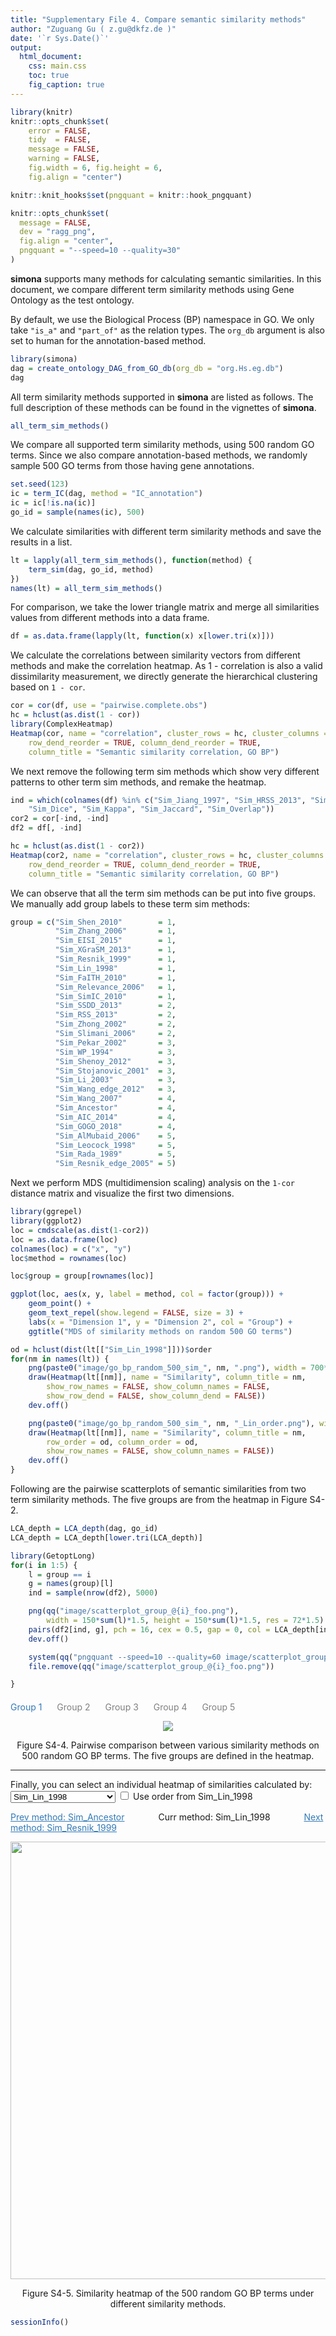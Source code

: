 ```yaml
---
title: "Supplementary File 4. Compare semantic similarity methods"
author: "Zuguang Gu ( z.gu@dkfz.de )"
date: '`r Sys.Date()`'
output: 
  html_document:
    css: main.css
    toc: true
    fig_caption: true
---
```


```r
library(knitr)
knitr::opts_chunk$set(
    error = FALSE,
    tidy  = FALSE,
    message = FALSE,
    warning = FALSE,
    fig.width = 6, fig.height = 6,
    fig.align = "center")

knitr::knit_hooks$set(pngquant = knitr::hook_pngquant)

knitr::opts_chunk$set(
  message = FALSE,
  dev = "ragg_png",
  fig.align = "center",
  pngquant = "--speed=10 --quality=30"
)
```

**simona** supports many methods for calculating semantic similarities. In
this document, we compare different term similarity methods using Gene Ontology as the test
ontology.

By default, we use the Biological Process (BP) namespace in GO. We only take
`"is_a"` and `"part_of"` as the relation types. The `org_db` argument is also
set to human for the annotation-based method.


```r
library(simona)
dag = create_ontology_DAG_from_GO_db(org_db = "org.Hs.eg.db")
dag
```


All term similarity methods supported in **simona** are listed as follows. The full
description of these methods can be found in the vignettes of **simona**.

```r
all_term_sim_methods()
```

We compare all supported term similarity methods, using 500 random GO terms.
Since we also compare annotation-based methods, we randomly sample 500 GO terms
from those having gene annotations.

```r
set.seed(123)
ic = term_IC(dag, method = "IC_annotation")
ic = ic[!is.na(ic)]
go_id = sample(names(ic), 500)
```

We calculate similarities with different term similarity methods and save the results in a list.

```r
lt = lapply(all_term_sim_methods(), function(method) {
    term_sim(dag, go_id, method)
})
names(lt) = all_term_sim_methods()
```

For comparison, we take the lower triangle matrix and merge all similarities values from
different methods into a data frame.

```r
df = as.data.frame(lapply(lt, function(x) x[lower.tri(x)]))
```

We calculate the correlations between similarity vectors from different methods and
make the correlation heatmap. As 1 - correlation is also a valid dissimilarity
measurement, we directly generate the hierarchical clustering based on `1 -
cor`.


```r
cor = cor(df, use = "pairwise.complete.obs")
hc = hclust(as.dist(1 - cor))
library(ComplexHeatmap)
Heatmap(cor, name = "correlation", cluster_rows = hc, cluster_columns = hc,
    row_dend_reorder = TRUE, column_dend_reorder = TRUE,
    column_title = "Semantic similarity correlation, GO BP")
```


We next remove the following term sim methods which show very different patterns
to other term sim methods, and remake the heatmap.

```r
ind = which(colnames(df) %in% c("Sim_Jiang_1997", "Sim_HRSS_2013", "Sim_universal",
    "Sim_Dice", "Sim_Kappa", "Sim_Jaccard", "Sim_Overlap"))
cor2 = cor[-ind, -ind]
df2 = df[, -ind]

hc = hclust(as.dist(1 - cor2))
Heatmap(cor2, name = "correlation", cluster_rows = hc, cluster_columns = hc,
    row_dend_reorder = TRUE, column_dend_reorder = TRUE,
    column_title = "Semantic similarity correlation, GO BP")
```

We can observe that all the term sim methods can be put into five groups. We manually add
group labels to these term sim methods:

```r
group = c("Sim_Shen_2010"        = 1,
          "Sim_Zhang_2006"       = 1,
          "Sim_EISI_2015"        = 1,
          "Sim_XGraSM_2013"      = 1,
          "Sim_Resnik_1999"      = 1,
          "Sim_Lin_1998"         = 1,
          "Sim_FaITH_2010"       = 1,
          "Sim_Relevance_2006"   = 1,
          "Sim_SimIC_2010"       = 1,
          "Sim_SSDD_2013"        = 2,
          "Sim_RSS_2013"         = 2,
          "Sim_Zhong_2002"       = 2,
          "Sim_Slimani_2006"     = 2,
          "Sim_Pekar_2002"       = 3,
          "Sim_WP_1994"          = 3,
          "Sim_Shenoy_2012"      = 3,
          "Sim_Stojanovic_2001"  = 3,
          "Sim_Li_2003"          = 3,
          "Sim_Wang_edge_2012"   = 3,
          "Sim_Wang_2007"        = 4,
          "Sim_Ancestor"         = 4,
          "Sim_AIC_2014"         = 4,
          "Sim_GOGO_2018"        = 4,
          "Sim_AlMubaid_2006"    = 5,
          "Sim_Leocock_1998"     = 5,
          "Sim_Rada_1989"        = 5,
          "Sim_Resnik_edge_2005" = 5)
```

Next we perform MDS (multidimension scaling) analysis on the `1-cor` distance matrix and
visualize the first two dimensions. 


```r
library(ggrepel)
library(ggplot2)
loc = cmdscale(as.dist(1-cor2))
loc = as.data.frame(loc)
colnames(loc) = c("x", "y")
loc$method = rownames(loc)

loc$group = group[rownames(loc)]

ggplot(loc, aes(x, y, label = method, col = factor(group))) + 
    geom_point() + 
    geom_text_repel(show.legend = FALSE, size = 3) +
    labs(x = "Dimension 1", y = "Dimension 2", col = "Group") +
    ggtitle("MDS of similarity methods on random 500 GO terms")
```



```r
od = hclust(dist(lt[["Sim_Lin_1998"]]))$order
for(nm in names(lt)) {
    png(paste0("image/go_bp_random_500_sim_", nm, ".png"), width = 700*1.5, height = 700*1.5, res = 72*1.5)
    draw(Heatmap(lt[[nm]], name = "Similarity", column_title = nm,
        show_row_names = FALSE, show_column_names = FALSE,
        show_row_dend = FALSE, show_column_dend = FALSE))
    dev.off()

    png(paste0("image/go_bp_random_500_sim_", nm, "_Lin_order.png"), width = 700*1.5, height = 700*1.5, res = 72*1.5)
    draw(Heatmap(lt[[nm]], name = "Similarity", column_title = nm,
        row_order = od, column_order = od,
        show_row_names = FALSE, show_column_names = FALSE))
    dev.off()
}
```


Following are the pairwise scatterplots of semantic similarities from two term similarity methods. The five groups
are from the heatmap in Figure S4-2.

```r
LCA_depth = LCA_depth(dag, go_id)
LCA_depth = LCA_depth[lower.tri(LCA_depth)]

library(GetoptLong)
for(i in 1:5) {
    l = group == i
    g = names(group)[l]
    ind = sample(nrow(df2), 5000)

    png(qq("image/scatterplot_group_@{i}_foo.png"), 
        width = 150*sum(l)*1.5, height = 150*sum(l)*1.5, res = 72*1.5)
    pairs(df2[ind, g], pch = 16, cex = 0.5, gap = 0, col = LCA_depth[ind]+1)
    dev.off()

    system(qq("pngquant --speed=10 --quality=60 image/scatterplot_group_@{i}_foo.png -o image/scatterplot_group_@{i}.png --force"))
    file.remove(qq("image/scatterplot_group_@{i}_foo.png"))

}
```


<style>
#scatterplot ul li {
    padding-right:20px;
    cursor: pointer;
    display: inline-block;
    color: #337ab7;
}
#scatterplot ul {
    padding-inline-start: 0px;
    margin-top: 20px;
}
</style>

<div id="scatterplot">
<ul>
<li><a id="scatterplot_group1" style="color:#337ab7" onclick="switch_scatterplot(1);">Group 1</a></li>
<li><a id="scatterplot_group2" style="color:grey" onclick="switch_scatterplot(2);">Group 2</a></li>
<li><a id="scatterplot_group3" style="color:grey" onclick="switch_scatterplot(3);">Group 3</a></li>
<li><a id="scatterplot_group4" style="color:grey" onclick="switch_scatterplot(4);">Group 4</a></li>
<li><a id="scatterplot_group5" style="color:grey" onclick="switch_scatterplot(5);">Group 5</a></li>
</ul>
<div class="figure" style="text-align:center">
<img id="scatterplot_image" src="image/scatterplot_group_1.png" />
<p class="caption">Figure S4-4. Pairwise comparison between various similarity methods on 500 random GO BP terms. The five groups are defined in the heatmap.</p>
</div>
</div>

<script>
scatterplot_size = [9, 4, 6, 4, 4];
$("#scatterplot_image").width(scatterplot_size[0]*150);
function switch_scatterplot(i) {
    $("#scatterplot_image").attr("src", "image/scatterplot_group_" + i + ".png");
    $("#scatterplot_image").width(scatterplot_size[i-1]*150);
    $("#scatterplot_group1").css("color", "grey");
    $("#scatterplot_group2").css("color", "grey");
    $("#scatterplot_group3").css("color", "grey");
    $("#scatterplot_group4").css("color", "grey");
    $("#scatterplot_group5").css("color", "grey");
    $("#scatterplot_group" + i).css("color", "#337ab7");
}
</script>

<hr>

<style>
#prev, #next {
    text-decoration: underline;
    color: #337ab7;
}
#prev:hover, #next:hover {
    cursor: pointer;
}
#prev, #curr {
    margin-right: 50px;
}
#image p {
    text-align: center;
}
</style>

Finally, you can select an individual heatmap of similarities calculated by: <select id="select">
  <option value='0'>Sim_Lin_1998</option>
  <option value='1'>Sim_Resnik_1999</option>
  <option value='2'>Sim_FaITH_2010</option>
  <option value='3'>Sim_Relevance_2006</option>
  <option value='4'>Sim_SimIC_2010</option>
  <option value='5'>Sim_XGraSM_2013</option>
  <option value='6'>Sim_EISI_2015</option>
  <option value='7'>Sim_AIC_2014</option>
  <option value='8'>Sim_Zhang_2006</option>
  <option value='9'>Sim_universal</option>
  <option value='10'>Sim_Wang_2007</option>
  <option value='11'>Sim_GOGO_2018</option>
  <option value='12'>Sim_Rada_1989</option>
  <option value='13'>Sim_Resnik_edge_2005</option>
  <option value='14'>Sim_Leocock_1998</option>
  <option value='15'>Sim_WP_1994</option>
  <option value='16'>Sim_Slimani_2006</option>
  <option value='17'>Sim_Shenoy_2012</option>
  <option value='18'>Sim_Pekar_2002</option>
  <option value='19'>Sim_Stojanovic_2001</option>
  <option value='20'>Sim_Wang_edge_2012</option>
  <option value='21'>Sim_Zhong_2002</option>
  <option value='22'>Sim_AlMubaid_2006</option>
  <option value='23'>Sim_Li_2003</option>
  <option value='24'>Sim_RSS_2013</option>
  <option value='25'>Sim_HRSS_2013</option>
  <option value='26'>Sim_Shen_2010</option>
  <option value='27'>Sim_SSDD_2013</option>
  <option value='28'>Sim_Jiang_1997</option>
  <option value='29'>Sim_Kappa</option>
  <option value='30'>Sim_Jaccard</option>
  <option value='31'>Sim_Dice</option>
  <option value='32'>Sim_Overlap</option>
  <option value='33'>Sim_Ancestor</option>
</select> <input id="use_lin_order" type="checkbox" /> Use order from Sim_Lin_1998

<span id="prev" value="33">Prev method: Sim_Ancestor</span> <span id="curr">Curr method: Sim_Lin_1998</span> <span id="next" value="1">Next method: Sim_Resnik_1999</span> 

<div id="image" class="figure">
<img src="image/go_bp_random_500_sim_Sim_Lin_1998.png" width="700" />
<p class="caption">Figure S4-5. Similarity heatmap of the 500 random GO BP terms under different similarity methods.</p>
</div>


```r
sessionInfo()
```

<script>
methods = ["Sim_Lin_1998", "Sim_Resnik_1999", "Sim_FaITH_2010", "Sim_Relevance_2006", "Sim_SimIC_2010", "Sim_XGraSM_2013", "Sim_EISI_2015", "Sim_AIC_2014", "Sim_Zhang_2006", "Sim_universal", "Sim_Wang_2007", "Sim_GOGO_2018", "Sim_Rada_1989", "Sim_Resnik_edge_2005", "Sim_Leocock_1998", "Sim_WP_1994", "Sim_Slimani_2006", "Sim_Shenoy_2012", "Sim_Pekar_2002", "Sim_Stojanovic_2001", "Sim_Wang_edge_2012", "Sim_Zhong_2002", "Sim_AlMubaid_2006", "Sim_Li_2003", "Sim_RSS_2013", "Sim_HRSS_2013", "Sim_Shen_2010", "Sim_SSDD_2013", "Sim_Jiang_1997", "Sim_Kappa", "Sim_Jaccard", "Sim_Dice", "Sim_Overlap", "Sim_Ancestor"];
$("#select").on("change", function() {
    i = parseInt($(this).val());
    suffix = ".png"
    if($("#use_lin_order").is(':checked')) {
        suffix = "_Lin_order.png"
    }
    $("#image img").attr("src", "image/go_bp_random_500_sim_" + methods[i] + suffix);
    $("#curr").text("Curr method: " + methods[i]);

    prev_i = i - 1;
    if(prev_i < 0) {
        prev_i = 33
    }
    $("#prev").attr("value", prev_i);
    $("#prev").text("Prev method: " + methods[prev_i]);

    next_i = i + 1;
    if(next_i > 33) {
        next_i = 0;
    }
    $("#next").attr("value", next_i);
    $("#next").text("Next method: " + methods[next_i]);
});
$("#prev").click(function() {
    i = parseInt($(this).attr("value"));
    suffix = ".png"
    if($("#use_lin_order").is(':checked')) {
        suffix = "_Lin_order.png"
    }
    $("#image img").attr("src", "image/go_bp_random_500_sim_" + methods[i] + suffix);
    $("#curr").text("Curr method: " + methods[i]);

    prev_i = i - 1;
    if(prev_i < 0) {
        prev_i = 33
    }
    $("#prev").attr("value", prev_i);
    $("#prev").text("Prev method: " + methods[prev_i]);

    next_i = i + 1;
    if(next_i > 33) {
        next_i = 0;
    }
    $("#next").attr("value", next_i);
    $("#next").text("Next method: " + methods[next_i]);

    $("#select").val(i);
})
$("#next").click(function() {
    i = parseInt($(this).attr("value"));
    suffix = ".png"
    if($("#use_lin_order").is(':checked')) {
        suffix = "_Lin_order.png"
    }
    $("#image img").attr("src", "image/go_bp_random_500_sim_" + methods[i] + suffix);
    $("#curr").text("Curr method: " + methods[i]);

    prev_i = i - 1;
    if(prev_i < 0) {
        prev_i = 33
    }
    $("#prev").attr("value", prev_i);
    $("#prev").text("Prev method: " + methods[prev_i]);

    next_i = i + 1;
    if(next_i > 33) {
        next_i = 0;
    }
    $("#next").attr("value", next_i);
    $("#next").text("Next method: " + methods[next_i]);

    $("#select").val(i);
})
$("#use_lin_order").change(function() {
    i = parseInt($("#select").val());
    if(this.checked) {
        $("#image img").attr("src", "image/go_bp_random_500_sim_" + methods[i] + "_Lin_order.png");
    } else {
        $("#image img").attr("src", "image/go_bp_random_500_sim_" + methods[i] + ".png");
    }
})

</script>
